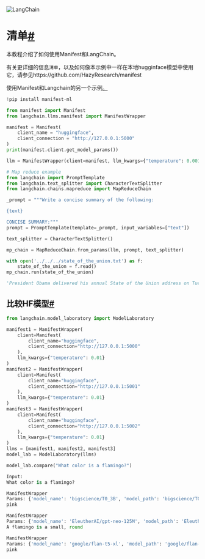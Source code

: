 

<Head>
  <script>
    {
      `(function() {
         var _hmt = _hmt || [];
(function() {
  var hm = document.createElement("script");
  hm.src = "https://hm.baidu.com/hm.js?e60fb290e204e04c5cb6f79b0ac1e697";
  var s = document.getElementsByTagName("script")[0]; 
  s.parentNode.insertBefore(hm, s);
})();
       })();`
    }
  </script>
</Head>

![LangChain](https://pica.zhimg.com/50/v2-56e8bbb52aa271012541c1fe1ceb11a2_r.gif)





清单[#](#manifest "此标题的永久链接")
===========================

本教程介绍了如何使用Manifest和LangChain。

有关更详细的信息`清单`，以及如何像本示例中一样在本地hugginface模型中使用它，请参见https://github.com/HazyResearch/manifest

使用Manifest和Langchain的另一个示例[。](https://github.com/HazyResearch/manifest/blob/main/examples/langchain_chatgpt.ipynb)

```python
!pip install manifest-ml

```

```python
from manifest import Manifest
from langchain.llms.manifest import ManifestWrapper

```

```python
manifest = Manifest(
    client_name = "huggingface",
    client_connection = "http://127.0.0.1:5000"
)
print(manifest.client.get_model_params())

```

```python
llm = ManifestWrapper(client=manifest, llm_kwargs={"temperature": 0.001, "max_tokens": 256})

```

```python
# Map reduce example
from langchain import PromptTemplate
from langchain.text_splitter import CharacterTextSplitter
from langchain.chains.mapreduce import MapReduceChain

_prompt = """Write a concise summary of the following:

{text}

CONCISE SUMMARY:"""
prompt = PromptTemplate(template=_prompt, input_variables=["text"])

text_splitter = CharacterTextSplitter()

mp_chain = MapReduceChain.from_params(llm, prompt, text_splitter)

```

```python
with open('../../../state_of_the_union.txt') as f:
    state_of_the_union = f.read()
mp_chain.run(state_of_the_union)

```

```python
'President Obama delivered his annual State of the Union address on Tuesday night, laying out his priorities for the coming year. Obama said the government will provide free flu vaccines to all Americans, ending the government shutdown and allowing businesses to reopen. The president also said that the government will continue to send vaccines to 112 countries, more than any other nation. "We have lost so much to COVID-19," Trump said. "Time with one another. And worst of all, so much loss of life." He said the CDC is working on a vaccine for kids under 5, and that the government will be ready with plenty of vaccines when they are available. Obama says the new guidelines are a "great step forward" and that the virus is no longer a threat. He says the government is launching a "Test to Treat" initiative that will allow people to get tested at a pharmacy and get antiviral pills on the spot at no cost. Obama says the new guidelines are a "great step forward" and that the virus is no longer a threat. He says the government will continue to send vaccines to 112 countries, more than any other nation. "We are coming for your'

```

比较HF模型[#](#compare-hf-models "此标题的永久链接")
----------------------------------------

```python
from langchain.model_laboratory import ModelLaboratory

manifest1 = ManifestWrapper(
    client=Manifest(
        client_name="huggingface",
        client_connection="http://127.0.0.1:5000"
    ),
    llm_kwargs={"temperature": 0.01}
)
manifest2 = ManifestWrapper(
    client=Manifest(
        client_name="huggingface",
        client_connection="http://127.0.0.1:5001"
    ),
    llm_kwargs={"temperature": 0.01}
)
manifest3 = ManifestWrapper(
    client=Manifest(
        client_name="huggingface",
        client_connection="http://127.0.0.1:5002"
    ),
    llm_kwargs={"temperature": 0.01}
)
llms = [manifest1, manifest2, manifest3]
model_lab = ModelLaboratory(llms)

```

```python
model_lab.compare("What color is a flamingo?")

```

```python
Input:
What color is a flamingo?

ManifestWrapper
Params: {'model_name': 'bigscience/T0_3B', 'model_path': 'bigscience/T0_3B', 'temperature': 0.01}
pink

ManifestWrapper
Params: {'model_name': 'EleutherAI/gpt-neo-125M', 'model_path': 'EleutherAI/gpt-neo-125M', 'temperature': 0.01}
A flamingo is a small, round

ManifestWrapper
Params: {'model_name': 'google/flan-t5-xl', 'model_path': 'google/flan-t5-xl', 'temperature': 0.01}
pink

```

